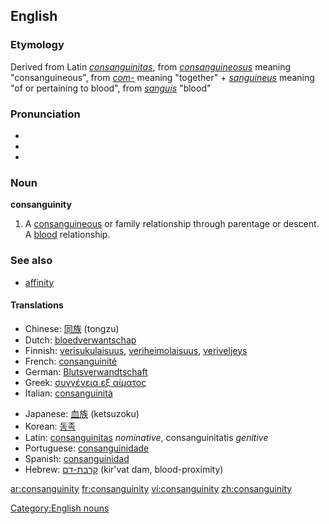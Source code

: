 {{wikipedia}}
==English==

===Etymology===
Derived from Latin ''[[consanguinitas]]'', from ''[[consanguineosus]]'' meaning "consanguineous", from ''[[com-]]'' meaning "together" + ''[[sanguineus]]'' meaning "of or pertaining to blood", from ''[[sanguis]]'' "blood"

===Pronunciation===
*{{IPA|/kɑnsæŋˈgwɪnɪti/}}
*{{SAMPA|/kAnseIN"gwInIti/}}
*{{audio|en-us-consanguinity.ogg|Audio (US)}}

===Noun===
'''consanguinity'''

# A [[consanguineous]] or family relationship through parentage or descent.  A [[blood]] relationship.

===See also===
*[[affinity]]

{{rfc-level|Translations at L4+ not in L3 POS section}}

====Translations====
{{top}}
*Chinese: [[同族]] (tongzu)
*Dutch: [[bloedverwantschap]]
*Finnish: [[verisukulaisuus]], [[veriheimolaisuus]], [[veriveljeys]]
*French: [[consanguinité]]
*German: [[Blutsverwandtschaft]]
*Greek: [[συγγένεια εξ αίματος]]
*Italian: [[consanguinità]]
{{mid}}
*Japanese: [[血族]] (ketsuzoku)
*Korean: [[동족]]
*Latin: [[consanguinitas]] ''nominative'', consanguinitatis ''genitive''
*Portuguese: [[consanguinidade]]
*Spanish: [[consanguinidad]]
*Hebrew: [[קרבת-דם]] (kir'vat dam, blood-proximity)
{{bottom}}

[[Category:English nouns]]

[[ar:consanguinity]]
[[fr:consanguinity]]
[[vi:consanguinity]]
[[zh:consanguinity]]